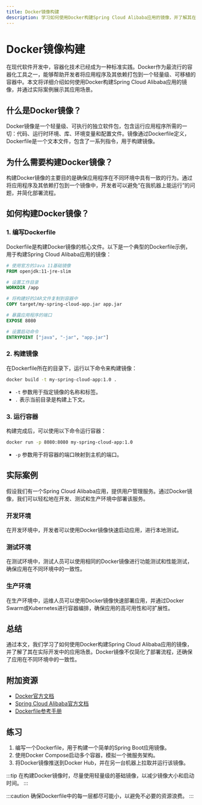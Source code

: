 ```yaml
---
title: Docker镜像构建
description: 学习如何使用Docker构建Spring Cloud Alibaba应用的镜像，并了解其在实际开发中的应用场景。
---
```


# Docker镜像构建

在现代软件开发中，容器化技术已经成为一种标准实践。Docker作为最流行的容器化工具之一，能够帮助开发者将应用程序及其依赖打包到一个轻量级、可移植的容器中。本文将详细介绍如何使用Docker构建Spring Cloud Alibaba应用的镜像，并通过实际案例展示其应用场景。

## 什么是Docker镜像？

Docker镜像是一个轻量级、可执行的独立软件包，包含运行应用程序所需的一切：代码、运行时环境、库、环境变量和配置文件。镜像通过Dockerfile定义，Dockerfile是一个文本文件，包含了一系列指令，用于构建镜像。

## 为什么需要构建Docker镜像？

构建Docker镜像的主要目的是确保应用程序在不同环境中具有一致的行为。通过将应用程序及其依赖打包到一个镜像中，开发者可以避免“在我机器上能运行”的问题，并简化部署流程。

## 如何构建Docker镜像？

### 1. 编写Dockerfile

Dockerfile是构建Docker镜像的核心文件。以下是一个典型的Dockerfile示例，用于构建Spring Cloud Alibaba应用的镜像：

```dockerfile
# 使用官方的Java 11基础镜像
FROM openjdk:11-jre-slim

# 设置工作目录
WORKDIR /app

# 将构建好的JAR文件复制到容器中
COPY target/my-spring-cloud-app.jar app.jar

# 暴露应用程序的端口
EXPOSE 8080

# 设置启动命令
ENTRYPOINT ["java", "-jar", "app.jar"]
```

### 2. 构建镜像

在Dockerfile所在的目录下，运行以下命令来构建镜像：

```bash
docker build -t my-spring-cloud-app:1.0 .
```

- `-t` 参数用于指定镜像的名称和标签。
- `.` 表示当前目录是构建上下文。

### 3. 运行容器

构建完成后，可以使用以下命令运行容器：

```bash
docker run -p 8080:8080 my-spring-cloud-app:1.0
```

- `-p` 参数用于将容器的端口映射到主机的端口。

## 实际案例

假设我们有一个Spring Cloud Alibaba应用，提供用户管理服务。通过Docker镜像，我们可以轻松地在开发、测试和生产环境中部署该服务。

### 开发环境

在开发环境中，开发者可以使用Docker镜像快速启动应用，进行本地测试。

### 测试环境

在测试环境中，测试人员可以使用相同的Docker镜像进行功能测试和性能测试，确保应用在不同环境中的一致性。

### 生产环境

在生产环境中，运维人员可以使用Docker镜像快速部署应用，并通过Docker Swarm或Kubernetes进行容器编排，确保应用的高可用性和可扩展性。

## 总结

通过本文，我们学习了如何使用Docker构建Spring Cloud Alibaba应用的镜像，并了解了其在实际开发中的应用场景。Docker镜像不仅简化了部署流程，还确保了应用在不同环境中的一致性。

## 附加资源

- [Docker官方文档](https://docs.docker.com/)
- [Spring Cloud Alibaba官方文档](https://spring.io/projects/spring-cloud-alibaba)
- [Dockerfile参考手册](https://docs.docker.com/engine/reference/builder/)

## 练习

1. 编写一个Dockerfile，用于构建一个简单的Spring Boot应用镜像。
2. 使用Docker Compose启动多个容器，模拟一个微服务架构。
3. 将Docker镜像推送到Docker Hub，并在另一台机器上拉取并运行该镜像。

:::tip
在构建Docker镜像时，尽量使用轻量级的基础镜像，以减少镜像大小和启动时间。
:::

:::caution
确保Dockerfile中的每一层都尽可能小，以避免不必要的资源浪费。
:::